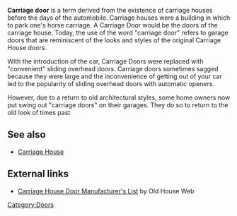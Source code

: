 '''Carriage door''' is a term derived from the existence of carriage houses before the days of the automobile.  Carriage houses were a building in which to park one's horse carriage.  A Carriage Door would be the doors of the carriage house.  Today, the use of the word "carriage door" refers to garage doors that are reminiscent of the looks and styles of the original Carriage House doors. 

With the introduction of the car, Carriage Doors were replaced with "convenient" sliding overhead doors.  Carriage doors sometimes sagged because they were large and the inconvenience of getting out of your car led to the popularity of sliding overhead doors with automatic openers.

However, due to a return to old architectural styles, some home owners now put swing out "carriage doors" on their garages. They do so to return to the old look of times past

== See also ==
* [[Carriage House]]

== External links ==
* [http://www.oldhouseweb.com/links/pages/Doors/Garage_and_Carriage_House_Doors/ Carriage House Door Manufacturer's List] by Old House Web

[[Category:Doors]]